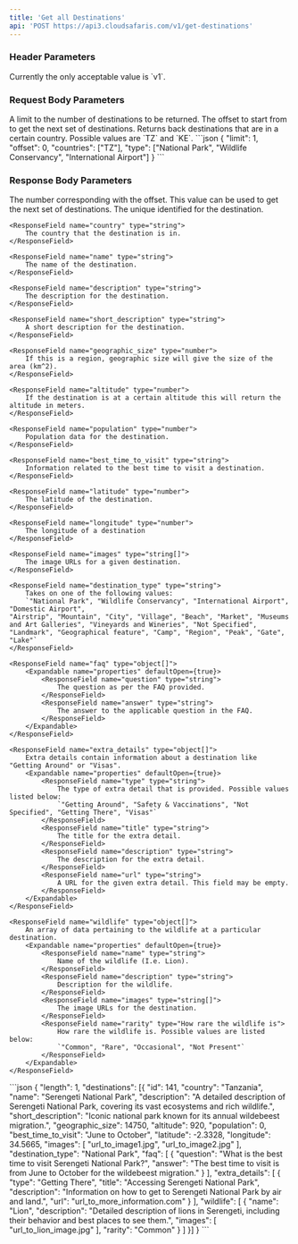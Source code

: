 ```yaml
---
title: 'Get all Destinations'
api: 'POST https://api3.cloudsafaris.com/v1/get-destinations'
---
```


### Header Parameters
<ParamField header="CloudSafaris-API-Version" type="string" default="v1">
  Currently the only acceptable value is `v1`.
</ParamField>

### Request Body Parameters

<ParamField body="limit" type="number" defaultValue={20}>
    A limit to the number of destinations to be returned.
</ParamField>
<ParamField body="offset" type="number" defaultValue={0}>
    The offset to start from to get the next set of destinations.
</ParamField>
<ParamField body="countries" type="string[]" defaultValue={0}>
    Returns back destinations that are in a certain country. Possible values are `TZ` and `KE`.
</ParamField>

<RequestExample>
  ```json
  {
    "limit": 1,
    "offset": 0,
    "countries": ["TZ"],
    "type": ["National Park", "Wildlife Conservancy", "International Airport"]
  }
```
</RequestExample>

### Response Body Parameters
<ResponseField name="offset" type="number">
    The number corresponding with the offset. This value can be used to get the next set of destinations.
</ResponseField>
<ResponseField name="data" type="object[]">
<Expandable name="properties" defaultOpen={true}>
    <ResponseField name="id" type="number">
        The unique identified for the destination.
    </ResponseField>

    <ResponseField name="country" type="string">
        The country that the destination is in.
    </ResponseField>

    <ResponseField name="name" type="string">
        The name of the destination.
    </ResponseField>

    <ResponseField name="description" type="string">
        The description for the destination.
    </ResponseField>

    <ResponseField name="short_description" type="string">
        A short description for the destination.
    </ResponseField>

    <ResponseField name="geographic_size" type="number">
        If this is a region, geographic size will give the size of the area (km^2).
    </ResponseField>

    <ResponseField name="altitude" type="number">
        If the destination is at a certain altitude this will return the altitude in meters.
    </ResponseField>

    <ResponseField name="population" type="number">
        Population data for the destination.
    </ResponseField>

    <ResponseField name="best_time_to_visit" type="string">
        Information related to the best time to visit a destination.
    </ResponseField>

    <ResponseField name="latitude" type="number">
        The latitude of the destination.    
    </ResponseField>

    <ResponseField name="longitude" type="number">
        The longitude of a destination
    </ResponseField>

    <ResponseField name="images" type="string[]">
        The image URLs for a given destination.
    </ResponseField>

    <ResponseField name="destination_type" type="string">
        Takes on one of the following values:
        `"National Park", "Wildlife Conservancy", "International Airport", "Domestic Airport",
    "Airstrip", "Mountain", "City", "Village", "Beach", "Market", "Museums and Art Galleries", "Vineyards and Wineries", "Not Specified", 
    "Landmark", "Geographical feature", "Camp", "Region", "Peak", "Gate", "Lake"`    
    </ResponseField>

    <ResponseField name="faq" type="object[]">
        <Expandable name="properties" defaultOpen={true}>
            <ResponseField name="question" type="string">
                The question as per the FAQ provided.
            </ResponseField>
            <ResponseField name="answer" type="string">
                The answer to the applicable question in the FAQ.
            </ResponseField>
        </Expandable>    
    </ResponseField>

    <ResponseField name="extra_details" type="object[]">
        Extra details contain information about a destination like "Getting Around" or "Visas".
        <Expandable name="properties" defaultOpen={true}>
            <ResponseField name="type" type="string">
                The type of extra detail that is provided. Possible values listed below:
                `"Getting Around", "Safety & Vaccinations", "Not Specified", "Getting There", "Visas"`
            </ResponseField>
            <ResponseField name="title" type="string">
                The title for the extra detail.
            </ResponseField>
            <ResponseField name="description" type="string">
                The description for the extra detail.
            </ResponseField>
            <ResponseField name="url" type="string">
                A URL for the given extra detail. This field may be empty.
            </ResponseField>
        </Expandable>
    </ResponseField>

    <ResponseField name="wildlife" type="object[]">
        An array of data pertaining to the wildlife at a particular destination.
        <Expandable name="properties" defaultOpen={true}>
            <ResponseField name="name" type="string">
                Name of the wildlife (I.e. Lion).
            </ResponseField>
            <ResponseField name="description" type="string">
                Description for the wildlife.
            </ResponseField>
            <ResponseField name="images" type="string[]">
                The image URLs for the destination.
            </ResponseField>
            <ResponseField name="rarity" type="How rare the wildlife is">
                How rare the wildlife is. Possible values are listed below:
                `"Common", "Rare", "Occasional", "Not Present"`
            </ResponseField>
        </Expandable>
    </ResponseField>

</Expandable>
</ResponseField>

<ResponseExample>
```json
{
    "length": 1,
    "destinations": [{
            "id": 141,
            "country": "Tanzania",
            "name": "Serengeti National Park",
            "description": "A detailed description of Serengeti National Park, covering its vast ecosystems and rich wildlife.",
            "short_description": "Iconic national park known for its annual wildebeest migration.",
            "geographic_size": 14750,
            "altitude": 920,
            "population": 0,
            "best_time_to_visit": "June to October",
            "latitude": -2.3328,
            "longitude": 34.5665,
            "images": [
                "url_to_image1.jpg",
                "url_to_image2.jpg"
            ],
            "destination_type": "National Park",
            "faq": [
                {
                    "question": "What is the best time to visit Serengeti National Park?",
                    "answer": "The best time to visit is from June to October for the wildebeest migration."
                }
            ],
            "extra_details": [
                {
                    "type": "Getting There",
                    "title": "Accessing Serengeti National Park",
                    "description": "Information on how to get to Serengeti National Park by air and land.",
                    "url": "url_to_more_information.com"
                }
            ],
            "wildlife": [
                {
                    "name": "Lion",
                    "description": "Detailed description of lions in Serengeti, including their behavior and best places to see them.",
                    "images": [
                        "url_to_lion_image.jpg"
                    ],
                    "rarity": "Common"
                }
            ]
    }]
}
```
</ResponseExample>
